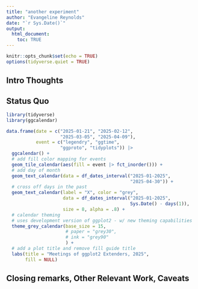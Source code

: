 ```yaml
---
title: "another experiment"
author: "Evangeline Reynolds"
date: "`r Sys.Date()`"
output: 
  html_document:
    toc: TRUE
---
```


```r
knitr::opts_chunk$set(echo = TRUE)
options(tidyverse.quiet = TRUE)
```




## Intro Thoughts


## Status Quo

```r
library(tidyverse)
library(ggcalendar)

data.frame(date = c("2025-01-21", "2025-02-12", 
                    "2025-03-05", "2025-04-09"),
           event = c("legendry", "ggtime", 
                    "ggproto", "tidyplots")) |>
  ggcalendar() + 
  # add fill color mapping for events
  geom_tile_calendar(aes(fill = event |> fct_inorder())) + 
  # add day of month
  geom_text_calendar(data = df_dates_interval("2025-01-2025", 
                                              "2025-04-30")) +
  # cross off days in the past
  geom_text_calendar(label = "X", color = "grey", 
                     data = df_dates_interval("2025-01-2025", 
                                              Sys.Date() - days(1)),
                     size = 8, alpha = .8) +
  # calendar theming 
  # uses development version of ggplot2 - w/ new theming capabilities
  theme_grey_calendar(base_size = 15, 
                      # paper = "grey30", 
                      # ink = "grey90"
                      ) + 
  # add a plot title and remove fill guide title
  labs(title = "Meetings of ggplot2 Extenders, 2025",
       fill = NULL)

```





## Closing remarks, Other Relevant Work, Caveats
